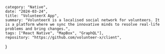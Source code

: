     category: "Native",
    date: "2024-03-24",
    title: "VolunteerX App",
    summary: "VolunteerX is a localised social network for volunteers. It is a platform where we sync the innovative minds to resolve real-life problems and bring changes.",
    tags: ["React Native", "MapBox", "GraphQL"],
    repository: "https://github.com/volunteer-x/client",
}


